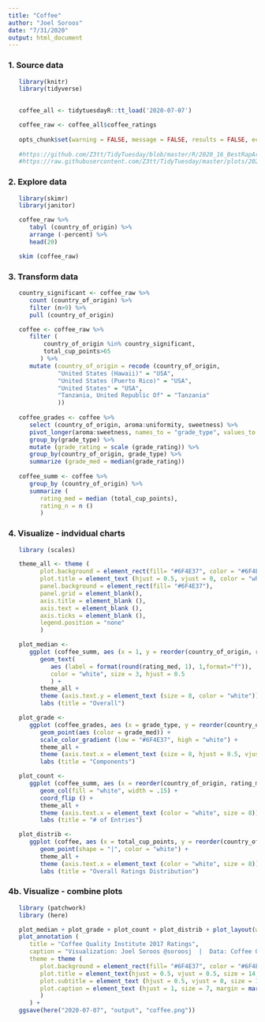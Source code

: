```yaml
---
title: "Coffee"
author: "Joel Soroos"
date: "7/31/2020"
output: html_document
---
```


### 1. Source data
```r

   library(knitr)
   library(tidyverse)

   
   coffee_all <- tidytuesdayR::tt_load('2020-07-07')

   coffee_raw <- coffee_all$coffee_ratings
   
   opts_chunk$set(warning = FALSE, message = FALSE, results = FALSE, echo = FALSE)
   
   #https://github.com/Z3tt/TidyTuesday/blob/master/R/2020_16_BestRapArtists.Rmd
   #https://raw.githubusercontent.com/Z3tt/TidyTuesday/master/plots/2020_16/2020_16_BestRapArtists.png
```


### 2.  Explore data
```r

   library(skimr)
   library(janitor)

   coffee_raw %>%
      tabyl (country_of_origin) %>%
      arrange (-percent) %>%
      head(20)

   skim (coffee_raw)

```

### 3.  Transform data
```r
   
   country_significant <- coffee_raw %>%
      count (country_of_origin) %>%
      filter (n>9) %>%
      pull (country_of_origin)   

   coffee <- coffee_raw %>%
      filter (
          country_of_origin %in% country_significant,
          total_cup_points>65
         ) %>%
      mutate (country_of_origin = recode (country_of_origin,
              "United States (Hawaii)" = "USA",
              "United States (Puerto Rico)" = "USA",
              "United States" = "USA",
              "Tanzania, United Republic Of" = "Tanzania"
              )) 
     
   coffee_grades <- coffee %>%
      select (country_of_origin, aroma:uniformity, sweetness) %>%
      pivot_longer(aroma:sweetness, names_to = "grade_type", values_to = "grade_rating") %>%
      group_by(grade_type) %>%
      mutate (grade_rating = scale (grade_rating)) %>%
      group_by(country_of_origin, grade_type) %>%
      summarize (grade_med = median(grade_rating))
   
   coffee_summ <- coffee %>%
      group_by (country_of_origin) %>% 
      summarize (
         rating_med = median (total_cup_points),
         rating_n = n ()
         )
```


### 4.  Visualize - indvidual charts
```r

   library (scales)

   theme_all <- theme (
         plot.background = element_rect(fill= "#6F4E37", color = "#6F4E37"),
         plot.title = element_text (hjust = 0.5, vjust = 0, color = "white", size = 9, margin = margin(0,0,10,0)),
         panel.background = element_rect(fill= "#6F4E37"),
         panel.grid = element_blank(),
         axis.title = element_blank (),
         axis.text = element_blank (),
         axis.ticks = element_blank (),
         legend.position = "none"
         )

   plot_median <-
      ggplot (coffee_summ, aes (x = 1, y = reorder(country_of_origin, rating_med))) +
         geom_text(
            aes (label = format(round(rating_med, 1), 1,format="f")),
            color = "white", size = 3, hjust = 0.5
            ) +
         theme_all +
         theme (axis.text.y = element_text (size = 8, color = "white")) +
         labs (title = "Overall")

   plot_grade <- 
      ggplot (coffee_grades, aes (x = grade_type, y = reorder(country_of_origin, grade_med))) +
         geom_point(aes (color = grade_med)) +
         scale_color_gradient (low = "#6F4E37", high = "white") +
         theme_all +
         theme (axis.text.x = element_text (size = 8, hjust = 0.5, vjust = 0.5, color = "white", angle = 80)) +
         labs (title = "Components")

   plot_count <- 
      ggplot (coffee_summ, aes (x = reorder(country_of_origin, rating_med), y = rating_n)) +
         geom_col(fill = "white", width = .15) +
         coord_flip () +
         theme_all +
         theme (axis.text.x = element_text (color = "white", size = 8)) +
         labs (title = "# of Entries")	  

   plot_distrib <-
      ggplot (coffee, aes (x = total_cup_points, y = reorder(country_of_origin, total_cup_points))) +
         geom_point(shape = "|", color = "white") +
         theme_all +
         theme (axis.text.x = element_text (color = "white", size = 8)) +
         labs (title = "Overall Ratings Distribution")
```   


### 4b.  Visualize - combine plots
```r

   library (patchwork)
   library (here)

   plot_median + plot_grade + plot_count + plot_distrib + plot_layout(widths = c(.13, .44, .4, .65)) +
   plot_annotation (
      title = "Coffee Quality Institute 2017 Ratings",
      caption = "Visualization: Joel Soroos @soroosj  |  Data: Coffee Quality Institute via Kaggle via R4DS Tidy Tuesday",
      theme = theme (
         plot.background = element_rect(fill= "#6F4E37", color = "#6F4E37"),
         plot.title = element_text(hjust = 0.5, vjust = 0.5, size = 14, face = "bold", margin = margin (0,0,20,0), color = "white"),
         plot.subtitle = element_text (hjust = 0.5, vjust = 0, size = 10, margin = margin (0,0,25,0), color = "white"),
         plot.caption = element_text (hjust = 1, size = 7, margin = margin (15,0,0,0), color = "white") 
         )
      ) +
   ggsave(here("2020-07-07", "output", "coffee.png"))
``` 